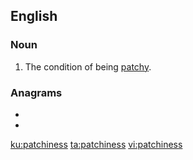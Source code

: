 ==English==

===Noun===
{{en-noun|~|es}}

# The condition of being [[patchy]].

===Anagrams===
* {{l|en|cathepsins}}
* {{l|en|thin spaces}}

[[ku:patchiness]]
[[ta:patchiness]]
[[vi:patchiness]]